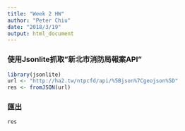 ```yaml
---
title: "Week 2 HW"
author: "Peter Chiu"
date: "2018/3/19"
output: html_document
---
```


### 使用Jsonlite抓取"新北市消防局報案API"
```r
library(jsonlite)
url <- "http://ha2.tw/ntpcfd/api/%5Bjson%7Cgeojson%5D"
res <- fromJSON(url)
```

### 匯出
```r
res
```


